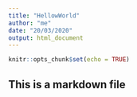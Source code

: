 ```yaml
---
title: "HellowWorld"
author: "me"
date: "20/03/2020"
output: html_document
---
```


```r
knitr::opts_chunk$set(echo = TRUE)
```

## This is a markdown file


